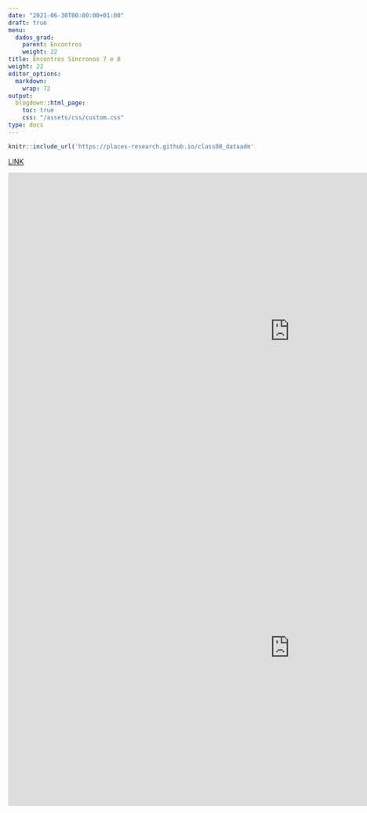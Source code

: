 ```yaml
---
date: "2021-06-30T00:00:00+01:00"
draft: true
menu:
  dados_grad:
    parent: Encontros
    weight: 22
title: Encontros Síncronos 7 e 8 
weight: 22
editor_options: 
  markdown: 
    wrap: 72
output: 
  blogdown::html_page:
    toc: true
    css: "/assets/css/custom.css"
type: docs
---
```



```r
knitr::include_url('https://places-research.github.io/class08_dataadm', height = "400px")
```

[LINK](https://places-research.github.io/class08_dataadm)

<iframe width="1147" height="645" src="https://www.youtube.com/embed/YkDYceKggMQ" title="YouTube video player" frameborder="0" allow="accelerometer; autoplay; clipboard-write; encrypted-media; gyroscope; picture-in-picture" allowfullscreen></iframe>

<iframe width="1147" height="645" src="https://www.youtube.com/embed/V0w1QjnngKo" title="YouTube video player" frameborder="0" allow="accelerometer; autoplay; clipboard-write; encrypted-media; gyroscope; picture-in-picture" allowfullscreen></iframe>

